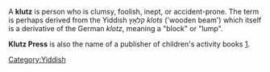 A '''klutz''' is person who is clumsy, foolish, inept, or accident-prone.  The term is perhaps derived from the Yiddish &#1511;&#1500;&#64303;&#1509; ''klots'' ('wooden beam') which itself is a derivative of the German ''klotz'', meaning a "block" or "lump".

'''Klutz Press''' is also the name of a publisher of children's activity books [http://klutz.com/].

{{stub}}

[[Category:Yiddish]]